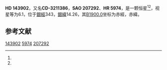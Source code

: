 {{Starbox begin
| name = HD 143902
}}
{{Starbox observe
| epoch = [[J2000.0|J2000.0]]
| constell = {{星座名待查}}<ref name=SIMBAD>{{cite web
 | url=http://simbad.u-strasbg.fr/simbad/sim-id?Ident=HR+5974
 | title =Pulsating variable Star
 | publisher=Centre de Données astronomiques de Strasbourg
 | work=SIMBAD
 | accessdate=2012-07-13}}</ref><ref name=DATA>{{cite web
 | url=http://vizier.u-strasbg.fr/viz-bin/VizieR-5?-out.add=.&-source=5050&-corr=PK=HR&-out.max=9999&HR=5974
 | title=VizieR Detailed Page
 | accessdate=2012-07-13
 | archive-url=https://web.archive.org/web/20160305210720/http://vizier.u-strasbg.fr/viz-bin/VizieR-5?-out.add=.&-source=5050&-corr=PK=HR&-out.max=9999&HR=5974
 | archive-date=2016-03-05
 | dead-url=yes
 }}</ref>
| 星官 = 
| ra = {{RA|16|4|17.8}}<ref name=SIMBAD /><ref name=DATA />
| dec = {{DEC|-33|12|52}}<ref name=SIMBAD /><ref name=DATA />
| appmag_v = 6.1<ref name=SIMBAD /><ref name=DATA />
}}
{{Starbox character
| class = A9IV<ref name=SIMBAD /><ref name=DATA />
| b-v = 0.34<ref name=SIMBAD /><ref name=DATA />
| u-b = <ref name=SIMBAD /><ref name=DATA />
| r-i = <ref name=SIMBAD /><ref name=DATA />
| variable = 
}}
{{Starbox astrometry
| radial_v = 
| prop_mo_ra = -28
| parallax = 
| p_error = 
}}
{{Starbox catalog
| names =CD-3211386，[[SAO星表|SAO]] 207292，[[HD星表|HD]] 143902，[[HR星表|HR]] 5974}}
{{Starbox reference |Simbad=HR+5974}}
{{Starbox end}}

'''HD 143902'''，又名'''CD-3211386'''，'''SAO 207292'''、'''HR 5974'''，是一颗恒星<ref name=SIMBAD /><ref name=DATA />，视星等为6.1，位于[[銀道座標系|銀經]]343，[[銀道座標系|銀緯]]14.26，其[[B1900.0|B1900.0]]坐标为赤經{{RA|15|57|55.1}}，赤緯{{DEC|-32|14.26|12}}。

== 参考文献 ==
{{reflist}}

{{star-stub}}

[[Category:HD和HDE天體|143902]]
[[Category:HR天體|5974]]
[[Category:SAO天體|207292]]